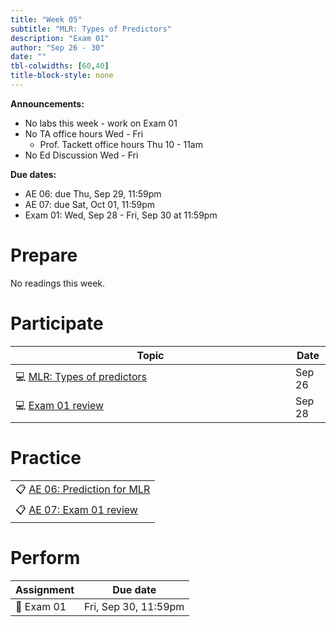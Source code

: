 ```yaml
---
title: "Week 05"
subtitle: "MLR: Types of Predictors"
description: "Exam 01"
author: "Sep 26 - 30"
date: ""
tbl-colwidths: [60,40]
title-block-style: none
---
```


::: callout-important
**Announcements:**

-   No labs this week - work on Exam 01
-   No TA office hours Wed - Fri
    -   Prof. Tackett office hours Thu 10 - 11am
-   No Ed Discussion Wed - Fri

**Due dates:**

-   AE 06: due Thu, Sep 29, 11:59pm
-   AE 07: due Sat, Oct 01, 11:59pm
-   Exam 01: Wed, Sep 28 - Fri, Sep 30 at 11:59pm
:::

# Prepare

No readings this week.

# Participate

| Topic                                                          | Date   |
|----------------------------------------------------------------|--------|
| 💻 [MLR: Types of predictors](../slides/09-mlr-predictors.qmd) | Sep 26 |
| 💻 [Exam 01 review](../slides/10-exam-01-review.qmd)           | Sep 28 |

# Practice

|                                                            |
|------------------------------------------------------------|
| 📋 [AE 06: Prediction for MLR](../ae/ae-06-prediction.qmd) |
| 📋 [AE 07: Exam 01 review](../ae/ae-07-exam-01-review.qmd) |

# Perform

| Assignment | Due date             |
|------------|----------------------|
| 📝 Exam 01 | Fri, Sep 30, 11:59pm |
